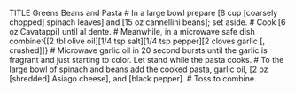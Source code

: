 TITLE Greens Beans and Pasta
# In a large bowl prepare [8 cup [coarsely chopped] spinach leaves] and [15 oz cannellini beans]; set aside.
# Cook [6 oz Cavatappi] until al dente.
# Meanwhile, in a microwave safe dish combine:{[2 tbl olive oil][1/4 tsp salt][1/4 tsp pepper][2 cloves garlic [, crushed]]}
# Microwave garlic oil in 20 second bursts until the garlic is fragrant and just starting to color. Let stand while the pasta cooks.
# To the large bowl of spinach and beans add the cooked pasta, garlic oil, [2 oz [shredded] Asiago cheese], and [black pepper].
# Toss to combine.